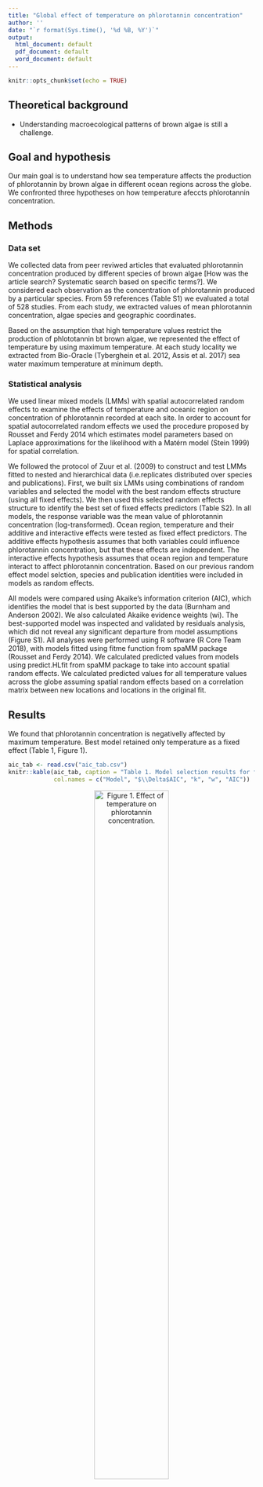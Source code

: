 ```yaml
---
title: "Global effect of temperature on phlorotannin concentration"
author: ''
date: "`r format(Sys.time(), '%d %B, %Y')`"
output:
  html_document: default
  pdf_document: default
  word_document: default
---
```


```r
knitr::opts_chunk$set(echo = TRUE)
```

## Theoretical background

- Understanding macroecological patterns of brown algae is still a challenge.  



## Goal and hypothesis

Our main goal is to understand how sea temperature affects the production of phlorotannin by brown algae in different ocean regions across the globe. We confronted three hypotheses on how temperature afeccts phlorotannin concentration. 

## Methods

### Data set

We collected data from peer reviwed articles that evaluated phlorotannin concentration produced by different species of brown algae [How was the article search? Systematic search based on specific terms?]. We considered each observation as the concentration of phlorotannin produced by a particular species. From 59 references (Table S1) we evaluated a total of 528 studies. From each study, we extracted values of mean phlorotannin concentration, algae species and geographic coordinates.

Based on the assumption that high temperature values restrict the production of phlototannin bt brown algae, we represented the effect of temperature by using maximum temperature. At each study locality we extracted from Bio-Oracle (Tyberghein et al. 2012, Assis et al. 2017) sea water maximum temperature at minimum depth. 

### Statistical analysis

We used linear mixed models (LMMs) with spatial autocorrelated random effects to examine the effects of temperature and oceanic region on concentration of phlorotannin recorded at each site. In order to account for spatial autocorrelated random effects we used the procedure proposed by Rousset and Ferdy 2014 which estimates model parameters based on Laplace approximations for the likelihood with a Matérn model (Stein 1999) for spatial correlation. 

We followed the protocol of Zuur et al. (2009) to construct and test LMMs fitted to nested and hierarchical data (i.e.replicates distributed over species and publications). First, we built six LMMs using combinations of random variables and selected the model with the best random effects structure (using all fixed effects). We then used this selected random effects structure to identify the best set of fixed effects predictors (Table S2). In all models, the response variable was the mean value of phlorotannin concentration (log-transformed). Ocean region, temperature and their additive and interactive effects were tested as fixed effect predictors. The additive effects hypothesis assumes that both variables could influence phlorotannin concentration, but that these effects are
independent. The interactive effects hypothesis assumes that ocean region and temperature interact to affect phlorotannin concentration. Based on our previous random effect model selction, species and publication identities were included in models as random effects. 

All models were compared using Akaike’s information criterion (AIC), which identifies the model that is best supported by the data (Burnham and Anderson 2002). We also calculated Akaike evidence weights (wi). The best-supported model was inspected and validated by residuals analysis, which did not reveal any significant departure from model assumptions (Figure S1). All analyses were performed using R software (R Core Team 2018), with models fitted using fitme function from spaMM package (Rousset and Ferdy 2014). We calculated predicted values from models using predict.HLfit from spaMM package to take into account spatial random effects. We calculated predicted values for all temperature values across the globe assuming spatial random effects based on a correlation matrix between new locations and locations in the original fit. 

## Results

We found that phlorotannin concentration is negativelly affected by maximum temperature. Best model retained only temperature as a fixed effect (Table 1, Figure 1).


```r
aic_tab <- read.csv("aic_tab.csv")
knitr::kable(aic_tab, caption = "Table 1. Model selection results for fixed effects of temperature (Temp), oceanic region (Ocean), and their interaction (Temp:Ocean) based on the random effect structure: random intercept effect of species and random intercept effect of study author. Models were ranked based on differences in Akaike’s information criterion (AIC). k is the number of parameters in the model and w is the Akaike weight of each model.", 
             col.names = c("Model", "$\\Delta$AIC", "k", "w", "AIC"))
```

<center>
![Figure 1. Effect of temperature on phlorotannin concentration.](temp_vs_phlor.png){width=60%}
</center>


![Figure 2. Prediction of phlorotannin concentration at a global scale.](predicted_map.png)

